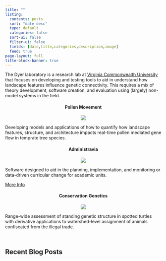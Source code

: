 ```yaml
---
title: ""
listing:
  contents: posts
  sort: "date desc"
  type: default
  categories: false
  sort-ui: false
  filter-ui: false
  fields: [date,title,categories,description,image]
  feed: true
page-layout: full
title-block-banner: true
---
```



The Dyer laboratory is a research lab at [Virginia Commonwealth University](https://vcu.edu) that focuses on developing and testing tools to aid in understand how landscape features influence genetic connectivity. This requires a mix of theory development, software creation, and evaluation using (largely) non-model systems in the field.


::: {.grid}

::: {.g-col-4}

<center>
<h4>Pollen Movement</h4>
![](images/pollen-movement.png)
</center>

Developing models and applications of how to quantify how landscape features, structure, and architecture impacts real-time pollen mediated gene flow in temprate tree species.  
:::


::: {.g-col-4}

<center>
<h4>Administravia</h4>
![](images/ProgramDetailView.png)
</center>
Software designed to aid in the planning, implementation, and monitoring or data-driven curricular change for academic units.  

[More Info](https://dyerlab.github.io/Administravia/)
:::


::: {.g-col-4}

<center>
  <h4>Conservation Genetics</h4>
  ![](images/spotted_turtle.png)
</center>

Range-wide assessment of standing genetic structure in spotted turtles with derivative applications to watershed-level assignment of animals confiscated from the illegal trade.

:::





:::


&nbsp;

## Recent Blog Posts

